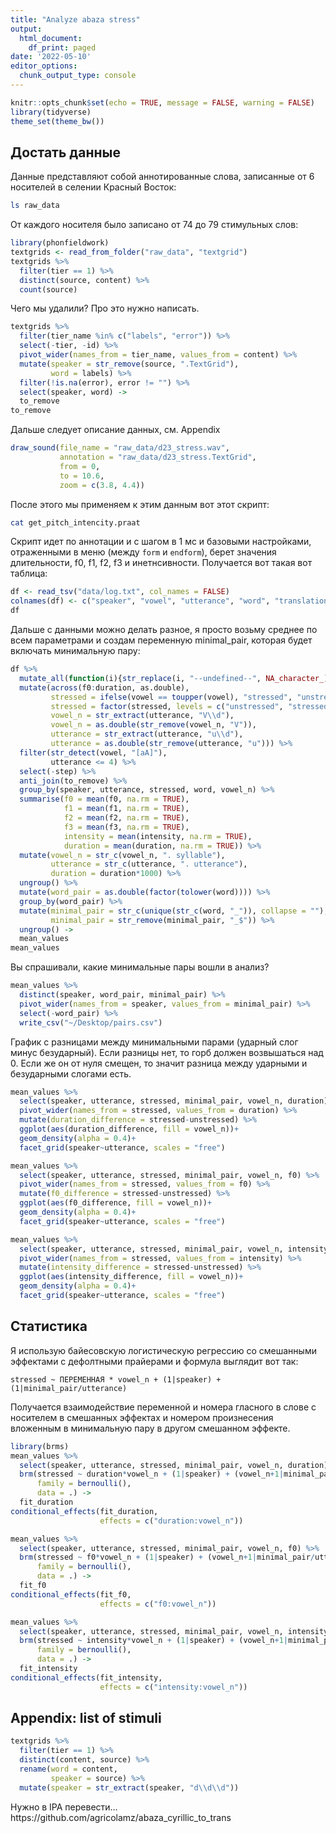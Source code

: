 ```yaml
---
title: "Analyze abaza stress"
output: 
  html_document:
    df_print: paged
date: '2022-05-10'
editor_options: 
  chunk_output_type: console
---
```


```r
knitr::opts_chunk$set(echo = TRUE, message = FALSE, warning = FALSE)
library(tidyverse)
theme_set(theme_bw())
```

## Достать данные

Данные представляют собой аннотированные слова, записанные от 6 носителей в селении Красный Восток:

```bash
ls raw_data
```

От каждого носителя было записано от 74 до 79 стимульных слов:

```r
library(phonfieldwork)
textgrids <- read_from_folder("raw_data", "textgrid")
textgrids %>% 
  filter(tier == 1) %>% 
  distinct(source, content) %>% 
  count(source)
```

Чего мы удалили? Про это нужно написать.

```r
textgrids %>% 
  filter(tier_name %in% c("labels", "error")) %>% 
  select(-tier, -id) %>% 
  pivot_wider(names_from = tier_name, values_from = content) %>% 
  mutate(speaker = str_remove(source, ".TextGrid"),
         word = labels) %>% 
  filter(!is.na(error), error != "") %>% 
  select(speaker, word) ->
  to_remove
to_remove
```

Дальше следует описание данных, см. Appendix

```r
draw_sound(file_name = "raw_data/d23_stress.wav", 
           annotation = "raw_data/d23_stress.TextGrid",
           from = 0,
           to = 10.6,
           zoom = c(3.8, 4.4))
```

После этого мы применяем к этим данным вот этот скрипт:

```bash
cat get_pitch_intencity.praat
```

Скрипт идет по аннотации и с шагом в 1 мс и базовыми настройками, отраженными в меню (между `form` и `endform`), берет значения длительности, f0, f1, f2, f3 и инетнсивности. Получается вот такая вот таблица:

```r
df <- read_tsv("data/log.txt", col_names = FALSE)
colnames(df) <- c("speaker", "vowel", "utterance", "word", "translation", "f0", "f1", "f2", "f3", "intensity", "duration", "step")
df
```

Дальше с данными можно делать разное, я просто возьму среднее по всем параметрами и создам переменную minimal_pair, которая будет включать минимальную пару:

```r
df %>% 
  mutate_all(function(i){str_replace(i, "--undefined--", NA_character_)}) %>%
  mutate(across(f0:duration, as.double),
         stressed = ifelse(vowel == toupper(vowel), "stressed", "unstressed"),
         stressed = factor(stressed, levels = c("unstressed", "stressed")),
         vowel_n = str_extract(utterance, "V\\d"),
         vowel_n = as.double(str_remove(vowel_n, "V")),
         utterance = str_extract(utterance, "u\\d"),
         utterance = as.double(str_remove(utterance, "u"))) %>% 
  filter(str_detect(vowel, "[аА]"),
         utterance <= 4) %>% 
  select(-step) %>% 
  anti_join(to_remove) %>% 
  group_by(speaker, utterance, stressed, word, vowel_n) %>% 
  summarise(f0 = mean(f0, na.rm = TRUE),
            f1 = mean(f1, na.rm = TRUE),
            f2 = mean(f2, na.rm = TRUE),
            f3 = mean(f3, na.rm = TRUE),
            intensity = mean(intensity, na.rm = TRUE),
            duration = mean(duration, na.rm = TRUE)) %>% 
  mutate(vowel_n = str_c(vowel_n, ". syllable"),
         utterance = str_c(utterance, ". utterance"),
         duration = duration*1000) %>% 
  ungroup() %>% 
  mutate(word_pair = as.double(factor(tolower(word)))) %>% 
  group_by(word_pair) %>% 
  mutate(minimal_pair = str_c(unique(str_c(word, "_")), collapse = ""),
         minimal_pair = str_remove(minimal_pair, "_$")) %>% 
  ungroup() ->
  mean_values
mean_values
```

Вы спрашивали, какие минимальные пары вошли в анализ?

```r
mean_values %>% 
  distinct(speaker, word_pair, minimal_pair) %>% 
  pivot_wider(names_from = speaker, values_from = minimal_pair) %>% 
  select(-word_pair) %>% 
  write_csv("~/Desktop/pairs.csv")
```

График с разницами между минимальными парами (ударный слог минус безударный). Если разницы нет, то горб должен возвышаться над 0. Если же он от нуля смещен, то значит разница между ударными и безударными слогами есть.

```r
mean_values %>% 
  select(speaker, utterance, stressed, minimal_pair, vowel_n, duration) %>% 
  pivot_wider(names_from = stressed, values_from = duration) %>% 
  mutate(duration_difference = stressed-unstressed) %>% 
  ggplot(aes(duration_difference, fill = vowel_n))+
  geom_density(alpha = 0.4)+
  facet_grid(speaker~utterance, scales = "free")

mean_values %>% 
  select(speaker, utterance, stressed, minimal_pair, vowel_n, f0) %>% 
  pivot_wider(names_from = stressed, values_from = f0) %>% 
  mutate(f0_difference = stressed-unstressed) %>% 
  ggplot(aes(f0_difference, fill = vowel_n))+
  geom_density(alpha = 0.4)+
  facet_grid(speaker~utterance, scales = "free")

mean_values %>% 
  select(speaker, utterance, stressed, minimal_pair, vowel_n, intensity) %>% 
  pivot_wider(names_from = stressed, values_from = intensity) %>% 
  mutate(intensity_difference = stressed-unstressed) %>% 
  ggplot(aes(intensity_difference, fill = vowel_n))+
  geom_density(alpha = 0.4)+
  facet_grid(speaker~utterance, scales = "free")
```

## Статистика

Я использую байесовскую логистическую регрессию со смешанными эффектами с дефолтными прайерами и формула выглядит вот так:

```
stressed ~ ПЕРЕМЕННАЯ * vowel_n + (1|speaker) + (1|minimal_pair/utterance)
```

Получается взаимодействие переменной и номера гласного в слове с носителем в смешанных эффектах и номером произнесения вложенным в минимальную пару в другом смешанном эффекте.

```r
library(brms)
mean_values %>% 
  select(speaker, utterance, stressed, minimal_pair, vowel_n, duration) %>% 
  brm(stressed ~ duration*vowel_n + (1|speaker) + (vowel_n+1|minimal_pair/utterance),
      family = bernoulli(),
      data = .) ->
  fit_duration
conditional_effects(fit_duration,
                    effects = c("duration:vowel_n"))
```

```r
mean_values %>% 
  select(speaker, utterance, stressed, minimal_pair, vowel_n, f0) %>% 
  brm(stressed ~ f0*vowel_n + (1|speaker) + (vowel_n+1|minimal_pair/utterance),
      family = bernoulli(),
      data = .) ->
  fit_f0
conditional_effects(fit_f0,
                    effects = c("f0:vowel_n"))
```

```r
mean_values %>% 
  select(speaker, utterance, stressed, minimal_pair, vowel_n, intensity) %>% 
  brm(stressed ~ intensity*vowel_n + (1|speaker) + (vowel_n+1|minimal_pair/utterance),
      family = bernoulli(),
      data = .) ->
  fit_intensity
conditional_effects(fit_intensity,
                    effects = c("intensity:vowel_n"))
```

## Appendix: list of stimuli

```r
textgrids %>% 
  filter(tier == 1) %>% 
  distinct(content, source) %>% 
  rename(word = content,
         speaker = source) %>% 
  mutate(speaker = str_extract(speaker, "d\\d\\d"))
```

Нужно в IPA перевести... https://github.com/agricolamz/abaza_cyrillic_to_trans